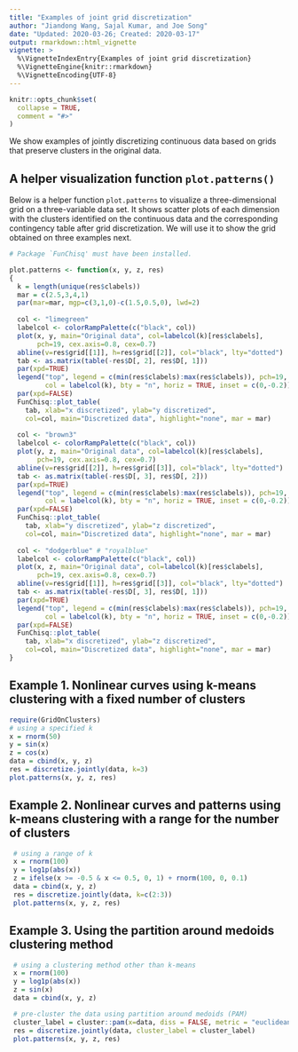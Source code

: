 ```yaml
---
title: "Examples of joint grid discretization"
author: "Jiandong Wang, Sajal Kumar, and Joe Song"
date: "Updated: 2020-03-26; Created: 2020-03-17"
output: rmarkdown::html_vignette
vignette: >
  %\VignetteIndexEntry{Examples of joint grid discretization}
  %\VignetteEngine{knitr::rmarkdown}
  %\VignetteEncoding{UTF-8}
---
```


```r
knitr::opts_chunk$set(
  collapse = TRUE,
  comment = "#>"
)
```

We show examples of jointly discretizing continuous data based on grids that preserve clusters in the original data.

## A helper visualization function `plot.patterns()`

Below is a helper function `plot.patterns` to visualize a three-dimensional grid on a three-variable data set. It shows scatter plots of each dimension with the clusters identified on the continuous data and the corresponding contingency table after grid discretization. We will use it to show the grid obtained on three examples next.

```r
# Package `FunChisq' must have been installed.

plot.patterns <- function(x, y, z, res)
{
  k = length(unique(res$clabels))
  mar = c(2.5,3,4,1)
  par(mar=mar, mgp=c(3,1,0)-c(1.5,0.5,0), lwd=2)
  
  col <- "limegreen"
  labelcol <- colorRampPalette(c("black", col))
  plot(x, y, main="Original data", col=labelcol(k)[res$clabels], 
       pch=19, cex.axis=0.8, cex=0.7)
  abline(v=res$grid[[1]], h=res$grid[[2]], col="black", lty="dotted")
  tab <- as.matrix(table(-res$D[, 2], res$D[, 1]))
  par(xpd=TRUE)
  legend("top", legend = c(min(res$clabels):max(res$clabels)), pch=19,
         col = labelcol(k), bty = "n", horiz = TRUE, inset = c(0,-0.2))
  par(xpd=FALSE)
  FunChisq::plot_table(
    tab, xlab="x discretized", ylab="y discretized",
    col=col, main="Discretized data", highlight="none", mar = mar)
  
  col <- "brown3"
  labelcol <- colorRampPalette(c("black", col))
  plot(y, z, main="Original data", col=labelcol(k)[res$clabels], 
       pch=19, cex.axis=0.8, cex=0.7)
  abline(v=res$grid[[2]], h=res$grid[[3]], col="black", lty="dotted")
  tab <- as.matrix(table(-res$D[, 3], res$D[, 2]))
  par(xpd=TRUE)
  legend("top", legend = c(min(res$clabels):max(res$clabels)), pch=19, 
         col = labelcol(k), bty = "n", horiz = TRUE, inset = c(0,-0.2))
  par(xpd=FALSE)
  FunChisq::plot_table(
    tab, xlab="y discretized", ylab="z discretized",
    col=col, main="Discretized data", highlight="none", mar = mar) 
  
  col <- "dodgerblue" # "royalblue"
  labelcol <- colorRampPalette(c("black", col))
  plot(x, z, main="Original data", col=labelcol(k)[res$clabels],
       pch=19, cex.axis=0.8, cex=0.7)
  abline(v=res$grid[[1]], h=res$grid[[3]], col="black", lty="dotted")
  tab <- as.matrix(table(-res$D[, 3], res$D[, 1]))
  par(xpd=TRUE)
  legend("top", legend = c(min(res$clabels):max(res$clabels)), pch=19,
         col = labelcol(k), bty = "n", horiz = TRUE, inset = c(0,-0.2))
  par(xpd=FALSE)
  FunChisq::plot_table(
    tab, xlab="x discretized", ylab="z discretized",
    col=col, main="Discretized data", highlight="none", mar = mar) 
}
```

## Example 1. Nonlinear curves using k-means clustering with a fixed number of clusters

```r
require(GridOnClusters)
# using a specified k
x = rnorm(50)
y = sin(x)
z = cos(x)
data = cbind(x, y, z)
res = discretize.jointly(data, k=3)
plot.patterns(x, y, z, res)
```

## Example 2. Nonlinear curves and patterns using k-means clustering with a range for the number of clusters

```r
 # using a range of k
 x = rnorm(100)
 y = log1p(abs(x))
 z = ifelse(x >= -0.5 & x <= 0.5, 0, 1) + rnorm(100, 0, 0.1)
 data = cbind(x, y, z)
 res = discretize.jointly(data, k=c(2:3))
 plot.patterns(x, y, z, res)
```

## Example 3. Using the partition around medoids clustering method

```r
 # using a clustering method other than k-means
 x = rnorm(100)
 y = log1p(abs(x))
 z = sin(x)
 data = cbind(x, y, z)

 # pre-cluster the data using partition around medoids (PAM)
 cluster_label = cluster::pam(x=data, diss = FALSE, metric = "euclidean", k = 4)$clustering
 res = discretize.jointly(data, cluster_label = cluster_label)
 plot.patterns(x, y, z, res)
```

